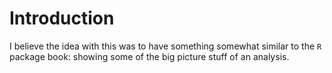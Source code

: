 # Introduction

I believe the idea with this was to have something somewhat similar to the `R` package book: showing some of the big picture stuff of an analysis.
